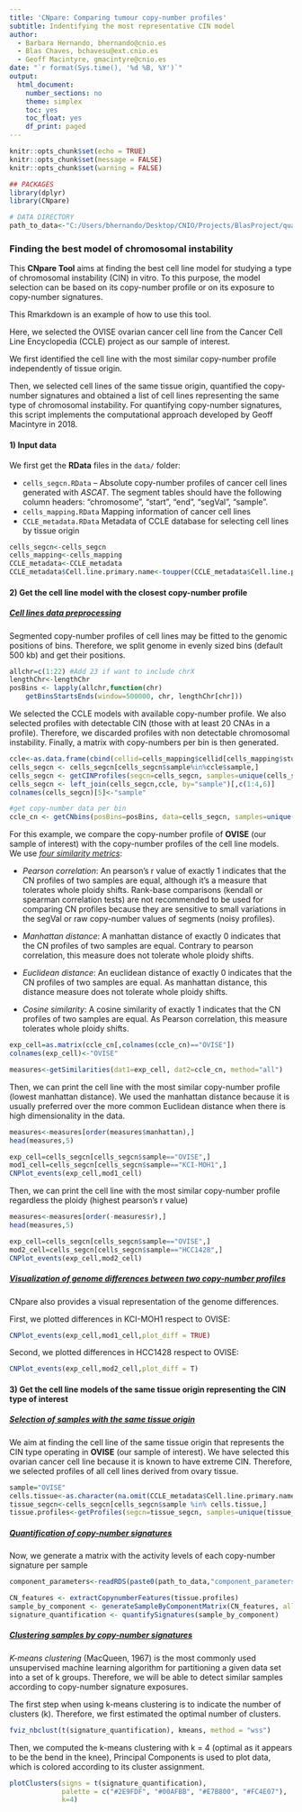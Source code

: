 ```yaml
---
title: 'CNpare: Comparing tumour copy-number profiles'
subtitle: Indentifying the most representative CIN model
author:
  - Barbara Hernando, bhernando@cnio.es
  - Blas Chaves, bchavesu@ext.cnio.es
  - Geoff Macintyre, gmacintyre@cnio.es
date: "`r format(Sys.time(), '%d %B, %Y')`"
output:
  html_document:
    number_sections: no
    theme: simplex
    toc: yes
    toc_float: yes
    df_print: paged
---
```


```r
knitr::opts_chunk$set(echo = TRUE)
knitr::opts_chunk$set(message = FALSE)
knitr::opts_chunk$set(warning = FALSE)

## PACKAGES
library(dplyr)
library(CNpare)

# DATA DIRECTORY
path_to_data<-"C:/Users/bhernando/Desktop/CNIO/Projects/BlasProject/quality_tool/data/"
```

### Finding the best model of chromosomal instability

This **CNpare Tool** aims at finding the best cell line model for studying a type of chromosomal instability (CIN) in vitro. To this purpose, the model selection can be based on its copy-number profile or on its exposure to copy-number signatures.

This Rmarkdown is an example of how to use this tool.

Here, we selected the OVISE ovarian cancer cell line from the Cancer Cell Line Encyclopedia (CCLE) project as our sample of interest.

We first identified the cell line with the most similar copy-number profile independently of tissue origin.

Then, we selected cell lines of the same tissue origin, quantified the copy-number signatures and obtained a list of cell lines representing the same type of chromosomal instability. For quantifying copy-number signatures, this script implements the computational approach developed by Geoff Macintyre in 2018.

#### 1) Input data

We first get the **RData** files in the `data/` folder:

-   `cells_segcn.RData` -- Absolute copy-number profiles of cancer cell lines generated with *ASCAT*. The segment tables should have the following column headers: "chromosome", "start", "end", "segVal", "sample".
-   `cells_mapping.RData` Mapping information of cancer cell lines
-   `CCLE_metadata.RData` Metadata of CCLE database for selecting cell lines by tissue origin

```r
cells_segcn<-cells_segcn
cells_mapping<-cells_mapping
CCLE_metadata<-CCLE_metadata
CCLE_metadata$Cell.line.primary.name<-toupper(CCLE_metadata$Cell.line.primary.name)
```

#### 2) Get the cell line model with the closest copy-number profile

##### [Cell lines data preprocessing]{.ul}

Segmented copy-number profiles of cell lines may be fitted to the genomic positions of bins. Therefore, we split genome in evenly sized bins (default 500 kb) and get their positions. 
```r
allchr=c(1:22) #Add 23 if want to include chrX
lengthChr<-lengthChr
posBins <- lapply(allchr,function(chr) 
    getBinsStartsEnds(window=500000, chr, lengthChr[chr]))
```

We selected the CCLE models with available copy-number profile. We also selected profiles with detectable CIN (those with at least 20 CNAs in a profile). Therefore, we discarded profiles with non detectable chromosomal instability. Finally, a matrix with copy-numbers per bin is then generated.

```r
ccle<-as.data.frame(cbind(cellid=cells_mapping$cellid[cells_mapping$study=="CCLE"],sample=cells_mapping$fileid[cells_mapping$study=="CCLE"]))
cells_segcn <- cells_segcn[cells_segcn$sample%in%ccle$sample,]
cells_segcn <- getCINProfiles(segcn=cells_segcn, samples=unique(cells_segcn$sample))
cells_segcn <- left_join(cells_segcn,ccle, by="sample")[,c(1:4,6)]
colnames(cells_segcn)[5]<-"sample"

#get copy-number data per bin
ccle_cn <- getCNbins(posBins=posBins, data=cells_segcn, samples=unique(cells_segcn$sample))
```


For this example, we compare the copy-number profile of **OVISE** (our sample of interest) with the copy-number profiles of the cell line models. We use [*four similarity metrics*]{.ul}:

-   *Pearson correlation*: An pearson's r value of exactly 1 indicates that the CN profiles of two samples are equal, although it's a measure that tolerates whole ploidy shifts. Rank-base comparisons (kendall or spearman correlation tests) are not recommended to be used for comparing CN profiles because they are sensitive to small variations in the segVal or raw copy-number values of segments (noisy profiles).

-   *Manhattan distance*: A manhattan distance of exactly 0 indicates that the CN profiles of two samples are equal. Contrary to pearson correlation, this measure does not tolerate whole ploidy shifts.

-   *Euclidean distance*: An euclidean distance of exactly 0 indicates that the CN profiles of two samples are equal. As manhattan distance, this distance measure does not tolerate whole ploidy shifts.

-   *Cosine similarity*: A cosine similarity of exactly 1 indicates that the CN profiles of two samples are equal. As Pearson correlation, this measure tolerates whole ploidy shifts.

```r
exp_cell=as.matrix(ccle_cn[,colnames(ccle_cn)=="OVISE"])
colnames(exp_cell)<-"OVISE"

measures<-getSimilarities(dat1=exp_cell, dat2=ccle_cn, method="all")
```

Then, we can print the cell line with the most similar copy-number profile (lowest manhattan distance). We used the manhattan distance because it is usually preferred over the more common Euclidean distance when there is high dimensionality in the data.
```r
measures<-measures[order(measures$manhattan),]
head(measures,5)
```
```r
exp_cell=cells_segcn[cells_segcn$sample=="OVISE",]
mod1_cell=cells_segcn[cells_segcn$sample=="KCI-MOH1",]
CNPlot_events(exp_cell,mod1_cell)
```

Then, we can print the cell line with the most similar copy-number profile regardless the ploidy (highest pearson's r value)
```r
measures<-measures[order(-measures$r),]
head(measures,5)
```

```r
exp_cell=cells_segcn[cells_segcn$sample=="OVISE",]
mod2_cell=cells_segcn[cells_segcn$sample=="HCC1428",]
CNPlot_events(exp_cell,mod2_cell)
```

##### [Visualization of genome differences between two copy-number profiles]{.ul}

CNpare also provides a visual representation of the genome differences.

First, we plotted differences in KCI-MOH1 respect to OVISE:
```r
CNPlot_events(exp_cell,mod1_cell,plot_diff = TRUE)
```

Second, we plotted differences in HCC1428 respect to OVISE:
```r
CNPlot_events(exp_cell,mod2_cell,plot_diff = T)
```

#### 3) Get the cell line models of the same tissue origin representing the CIN type of interest

##### [Selection of samples with the same tissue origin]{.ul}

We aim at finding the cell line of the same tissue origin that represents the CIN type operating in **OVISE** (our sample of interest). We have selected this ovarian cancer cell line because it is known to have extreme CIN. Therefore, we selected profiles of all cell lines derived from ovary tissue.

```r
sample="OVISE"
cells.tissue<-as.character(na.omit(CCLE_metadata$Cell.line.primary.name[CCLE_metadata$Site.Primary == CCLE_metadata$Site.Primary[CCLE_metadata$Cell.line.primary.name == sample]]))
tissue_segcn<-cells_segcn[cells_segcn$sample %in% cells.tissue,]
tissue.profiles<-getProfiles(segcn=tissue_segcn, samples=unique(tissue_segcn$sample))
```

##### [Quantification of copy-number signatures]{.ul}

Now, we generate a matrix with the activity levels of each copy-number signature per sample
```r
component_parameters<-readRDS(paste0(path_to_data,"component_parameters.rds"))

CN_features <- extractCopynumberFeatures(tissue.profiles)
sample_by_component <- generateSampleByComponentMatrix(CN_features, all_components=component_parameters)
signature_quantification <- quantifySignatures(sample_by_component)
```

##### [Clustering samples by copy-number signatures]{.ul}

*K-means clustering* (MacQueen, 1967) is the most commonly used unsupervised machine learning algorithm for partitioning a given data set into a set of k groups. Therefore, we will be able to detect similar samples according to copy-number signature exposures.

The first step when using k-means clustering is to indicate the number of clusters (k). Therefore, we first estimated the optimal number of clusters.

```r
fviz_nbclust(t(signature_quantification), kmeans, method = "wss")
```

Then, we computed the k-means clustering with k = 4 (optimal as it appears to be the bend in the knee), Principal Components is used to plot data, which is colored according to its cluster assignment.
```r
plotClusters(signs = t(signature_quantification),
             palette = c("#2E9FDF", "#00AFBB", "#E7B800", "#FC4E07"),
             k=4)
```
